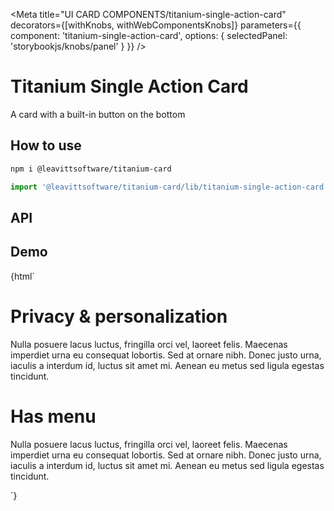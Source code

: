 

<Meta
  title="UI CARD COMPONENTS/titanium-single-action-card"
  decorators={[withKnobs, withWebComponentsKnobs]}
  parameters={{ component: 'titanium-single-action-card', options: { selectedPanel: 'storybookjs/knobs/panel' } }}
/>

# Titanium Single Action Card

A card with a built-in button on the bottom

## How to use

```bash
npm i @leavittsoftware/titanium-card
```

```js
import '@leavittsoftware/titanium-card/lib/titanium-single-action-card';
```

## API

<Props of="titanium-single-action-card" />

## Demo

<Preview withToolbar>
  <Story name="Docs">
    {html`<style>
        ${h1} ${p} titanium-single-action-card {
          margin-bottom: 24px;
        }
      </style>
      <titanium-single-action-card buttonTitle="Manage your data">
        <h1>Privacy & personalization</h1>
        <p>
          Nulla posuere lacus luctus, fringilla orci vel, laoreet felis. Maecenas imperdiet urna eu consequat lobortis. Sed at ornare nibh. Donec justo urna,
          iaculis a interdum id, luctus sit amet mi. Aenean eu metus sed ligula egestas tincidunt.
        </p>
      </titanium-single-action-card>
      <titanium-single-action-card buttonTitle="Manage your data" has-menu>
        <h1>Has menu</h1>
        <mwc-icon-button card-menu icon="more_vert"></mwc-icon-button>
        <p>
          Nulla posuere lacus luctus, fringilla orci vel, laoreet felis. Maecenas imperdiet urna eu consequat lobortis. Sed at ornare nibh. Donec justo urna,
          iaculis a interdum id, luctus sit amet mi. Aenean eu metus sed ligula egestas tincidunt.
        </p>
      </titanium-single-action-card>`}
  </Story>
</Preview>
